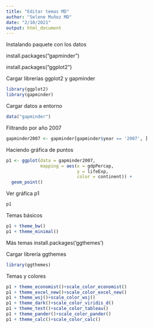 ```yaml
---
title: "Editar temas MD"
author: "Selene Muñoz MD"
date: "2/10/2021"
output: html_document
---
```

Instalando paquete con los datos

install.packages("gapminder")

install.packages("ggplot2")

Cargar librerías ggplot2 y gapminder
```r
library(ggplot2)
library(gapminder)
```

Cargar datos a entorno
```r
data("gapminder")
```

Filtrando por año 2007
```r
gapminder2007 <- gapminder[gapminder$year == '2007', ]
```

Haciendo gráfica de puntos
```r
p1 <- ggplot(data = gapminder2007,
             mapping = aes(x = gdpPercap,
                           y = lifeExp,
                           color = continent)) +
  geom_point()
```

Ver gráfica p1
```r
p1
```

Temas básicos
```r
p1 + theme_bw()
p1 + theme_minimal()
```

Más temas
install.packages('ggthemes')

Cargar librería ggthemes
```r
library(ggthemes)
```

Temas y colores
```r
p1 + theme_economist()+scale_color_economist()
p1 + theme_excel_new()+scale_color_excel_new()
p1 + theme_wsj()+scale_color_wsj()
p1 + theme_dark()+scale_color_viridis_d()
p1 + theme_test()+scale_color_tableau()
p1 + theme_pander()+scale_color_pander()
p1 + theme_calc()+scale_color_calc()
```

